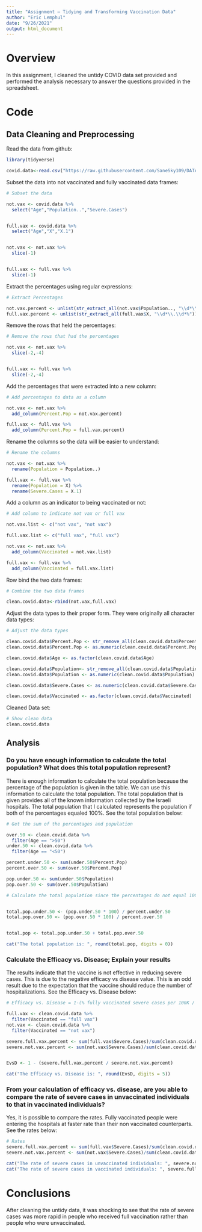 ---
title: "Assignment – Tidying and Transforming Vaccination Data"
author: "Eric Lemphul"
date: "9/26/2021"
output: html_document
---

# Overview

In this assignment, I cleaned the untidy COVID data set provided and performed the analysis necessary to answer the questions provided in the spreadsheet.


# Code

## Data Cleaning and Preprocessing

Read the data from github:
```{r}
library(tidyverse)

covid.data<-read.csv("https://raw.githubusercontent.com/SaneSky109/DATA607/main/Week5_HW/israeli_vaccination_data_analysis_start.csv")
```

Subset the data into not vaccinated and fully vaccinated data frames:
```{r}
# Subset the data

not.vax <- covid.data %>%
  select("Age","Population..","Severe.Cases")


full.vax <- covid.data %>%
  select("Age","X","X.1")


not.vax <- not.vax %>%
  slice(-1)


full.vax <- full.vax %>%
  slice(-1)
```

Extract the percentages using regular expressions:
```{r}
# Extract Percentages

not.vax.percent <- unlist(str_extract_all(not.vax$Population.., "\\d*\\.\\d*%"))
full.vax.percent <- unlist(str_extract_all(full.vax$X, "\\d*\\.\\d*%"))

```

Remove the rows that held the percentages:
```{r}
# Remove the rows that had the percentages

not.vax <- not.vax %>%
  slice(-2,-4)


full.vax <- full.vax %>%
  slice(-2,-4)
```

Add the percentages that were extracted into a new column:
```{r}
# Add percentages to data as a column

not.vax <- not.vax %>%
  add_column(Percent.Pop = not.vax.percent)

full.vax <- full.vax %>%
  add_column(Percent.Pop = full.vax.percent)
```

Rename the columns so the data will be easier to understand:
```{r}
# Rename the columns

not.vax <- not.vax %>%
  rename(Population = Population..)

full.vax <- full.vax %>%
  rename(Population = X) %>%
  rename(Severe.Cases = X.1)
```

Add a column as an indicator to being vaccinated or not:
```{r}
# Add column to indicate not vax or full vax

not.vax.list <- c("not vax", "not vax")

full.vax.list <- c("full vax", "full vax")

not.vax <- not.vax %>%
  add_column(Vaccinated = not.vax.list)

full.vax <- full.vax %>%
  add_column(Vaccinated = full.vax.list)
```

Row bind the two data frames:
```{r}
# Combine the two data frames

clean.covid.data<-rbind(not.vax,full.vax)

```

Adjust the data types to their proper form. They were originally all character data types:
```{r}
# Adjust the data types

clean.covid.data$Percent.Pop <- str_remove_all(clean.covid.data$Percent.Pop, "%")
clean.covid.data$Percent.Pop <- as.numeric(clean.covid.data$Percent.Pop)

clean.covid.data$Age <- as.factor(clean.covid.data$Age)

clean.covid.data$Population<- str_remove_all(clean.covid.data$Population, ",")
clean.covid.data$Population <- as.numeric(clean.covid.data$Population)

clean.covid.data$Severe.Cases <- as.numeric(clean.covid.data$Severe.Cases)

clean.covid.data$Vaccinated <- as.factor(clean.covid.data$Vaccinated)
```

Cleaned Data set:
```{r}
# Show clean data
clean.covid.data
```

## Analysis

### Do you have enough information to calculate the total population? What does this total population represent?

There is enough information to calculate the total population because the percentage of the population is given in the table. We can use this information to calculate the total population. The total population that is given provides all of the known information collected by the Israeli hospitals. The total population that I calculated represents the population if both of the percentages equaled 100%. See the total population below:
```{r}
# Get the sum of the percentages and population

over.50 <- clean.covid.data %>%
  filter(Age == ">50")
under.50 <- clean.covid.data %>%
  filter(Age == "<50")

percent.under.50 <- sum(under.50$Percent.Pop)
percent.over.50 <- sum(over.50$Percent.Pop)

pop.under.50 <- sum(under.50$Population)
pop.over.50 <- sum(over.50$Population)

# Calculate the total population since the percentages do not equal 100% with the current numbers


total.pop.under.50 <- (pop.under.50 * 100) / percent.under.50
total.pop.over.50 <- (pop.over.50 * 100) / percent.over.50


total.pop <- total.pop.under.50 + total.pop.over.50

cat("The total population is: ", round(total.pop, digits = 0))
```

### Calculate the Efficacy vs. Disease; Explain your results

The results indicate that the vaccine is not effective in reducing severe cases. This is due to the negative efficacy vs disease value. This is an odd result due to the expectation that the vaccine should reduce the number of hospitalizations. See the Efficacy vs. Disease below:

```{r}
# Efficacy vs. Disease = 1-(% fully vaccinated severe cases per 100K / % not vaxed severe cases per 100K)

full.vax <- clean.covid.data %>%
  filter(Vaccinated == "full vax")
not.vax <- clean.covid.data %>%
  filter(Vaccinated == "not vax")

severe.full.vax.percent <- sum(full.vax$Severe.Cases)/sum(clean.covid.data$Severe.Cases)
severe.not.vax.percent <- sum(not.vax$Severe.Cases)/sum(clean.covid.data$Severe.Cases)


EvsD <- 1 - (severe.full.vax.percent / severe.not.vax.percent)

cat("The Efficacy vs. Disease is: ", round(EvsD, digits = 5))
```


### From your calculation of efficacy vs. disease, are you able to compare the rate of severe cases in unvaccinated individuals to that in vaccinated individuals?

Yes, it is possible to compare the rates. Fully vaccinated people were entering the hospitals at faster rate than their non vaccinated counterparts. See the rates below:

```{r}
# Rates
severe.full.vax.percent <- sum(full.vax$Severe.Cases)/sum(clean.covid.data$Severe.Cases)
severe.not.vax.percent <- sum(not.vax$Severe.Cases)/sum(clean.covid.data$Severe.Cases)

cat("The rate of severe cases in unvaccinated individuals: ", severe.not.vax.percent)
cat("The rate of severe cases in vaccinated individuals: ", severe.full.vax.percent)
```


# Conclusions

After cleaning the untidy data, it was shocking to see that the rate of severe cases was more rapid in people who received full vaccination rather than people who were unvaccinated. 
